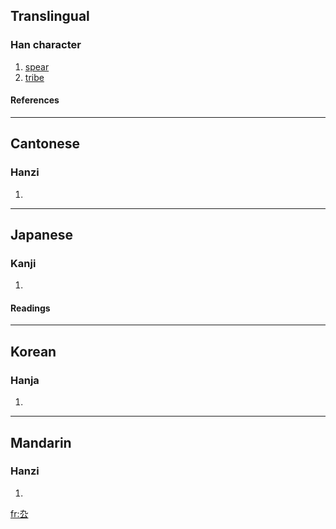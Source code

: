 ==Translingual==
===Han character===
{{Han char|rn=28|rad=厶|as=02|sn=4|four=4773<sub>1</sub>|canj=大弓戈 (KNI), X大弓戈 (XKNI)}}
# [[spear]]
# [[tribe]]
====References====
{{Han ref|kx=0164.070|dkj=03065|dj=0371.300|hdz=10384.050|uh=53B9|ud=21433|bh=C958|bd=51544}}
----
==Cantonese==
===Hanzi===
{{yue-hanzi|jyut=|y=kau2}}
# {{defn|Cantonese}}
----
==Japanese==
===Kanji===
{{ja-kanji|grade=|rs=厶02}}
# {{defn|Japanese}} 
====Readings====
{{ja-readings|on=[[じう]] (jiu), [[にゆ]] (niyu), [[きう]] (kiu), [[ぐ]] (gu)|kun=}}
----
==Korean==
===Hanja===
{{ko-hanja|hangeul=구|rv=gu|mr=ku}}
# {{defn|Korean}}
----
==Mandarin==
===Hanzi===
{{cmn-hanzi|pin=[[qiú]] (qiu2), [[xuán]] (xuan2)|wg=ch'iu<sup>2</sup>, hsüan<sup>2</sup>}}
# {{defn|Mandarin}}

[[fr:厹]]